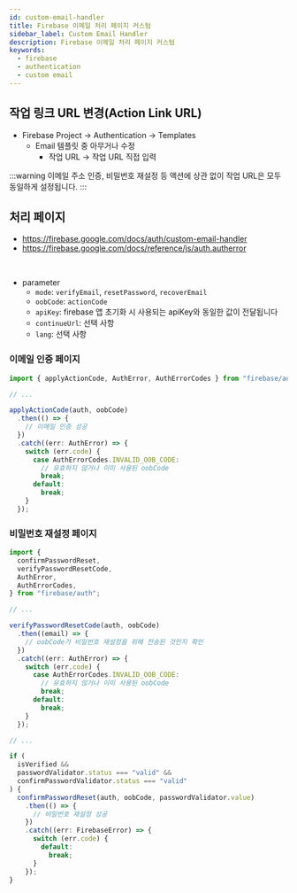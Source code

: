 ```yaml
---
id: custom-email-handler
title: Firebase 이메일 처리 페이지 커스텀
sidebar_label: Custom Email Handler
description: Firebase 이메일 처리 페이지 커스텀
keywords:
  - firebase
  - authentication
  - custom email
---
```


## 작업 링크 URL 변경(Action Link URL)

- Firebase Project -\> Authentication -\> Templates
  - Email 템플릿 중 아무거나 수정
    - 작업 URL -\> 작업 URL 직접 입력

:::warning
이메일 주소 인증, 비밀번호 재설정 등 액션에 상관 없이 작업 URL은 모두 동일하게 설정됩니다.
:::

## 처리 페이지

- https://firebase.google.com/docs/auth/custom-email-handler
- https://firebase.google.com/docs/reference/js/auth.autherror

<br />

- parameter
  - `mode`: `verifyEmail`, `resetPassword`, `recoverEmail`
  - `oobCode`: `actionCode`
  - `apiKey`: firebase 앱 초기화 시 사용되는 apiKey와 동일한 값이 전달됩니다
  - `continueUrl`: 선택 사항
  - `lang`: 선택 사항

### 이메일 인증 페이지

```typescript
import { applyActionCode, AuthError, AuthErrorCodes } from "firebase/auth";

// ...

applyActionCode(auth, oobCode)
  .then(() => {
    // 이메일 인증 성공
  })
  .catch((err: AuthError) => {
    switch (err.code) {
      case AuthErrorCodes.INVALID_OOB_CODE:
        // 유효하지 않거나 이미 사용된 oobCode
        break;
      default:
        break;
    }
  });
```

### 비밀번호 재설정 페이지

```typescript
import {
  confirmPasswordReset,
  verifyPasswordResetCode,
  AuthError,
  AuthErrorCodes,
} from "firebase/auth";

// ...

verifyPasswordResetCode(auth, oobCode)
  .then((email) => {
    // oobCode가 비밀번호 재설정을 위해 전송된 것인지 확인
  })
  .catch((err: AuthError) => {
    switch (err.code) {
      case AuthErrorCodes.INVALID_OOB_CODE:
        // 유효하지 않거나 이미 사용된 oobCode
        break;
      default:
        break;
    }
  });

// ...

if (
  isVerified &&
  passwordValidator.status === "valid" &&
  confirmPasswordValidator.status === "valid"
) {
  confirmPasswordReset(auth, oobCode, passwordValidator.value)
    .then(() => {
      // 비밀번호 재설정 성공
    })
    .catch((err: FirebaseError) => {
      switch (err.code) {
        default:
          break;
      }
    });
}
```
